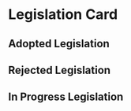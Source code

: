 

<Meta title="Library/Cards/Legislation" component={LegislationCard} />

# Legislation Card

<Props of={LegislationCard} />

## Adopted Legislation

<Story name="Adopted">
  <LegislationCard
    name="Council Budget Action SPD-4-A-1"
    status="Adopted"
    date="January 22nd, 2020"
    tags={["barbara bailey boulevard", "ADU", "single-family", "cottage"]}
    link="#"
  />
</Story>

## Rejected Legislation

<Story name="Rejected">
  <LegislationCard
    name="Council Budget Action SPD-4-A-1"
    status="Rejected"
    date="January 22nd, 2020"
    tags={["barbara bailey boulevard", "ADU", "single-family", "cottage"]}
    link="#"
  />
</Story>

## In Progress Legislation

<Story name="In Progress">
  <LegislationCard
    name="Council Budget Action SPD-4-A-1"
    status="Next Meeting"
    date="January 22nd, 2022"
    tags={["barbara bailey boulevard", "ADU", "single-family", "cottage"]}
    link="#"
  />
</Story>